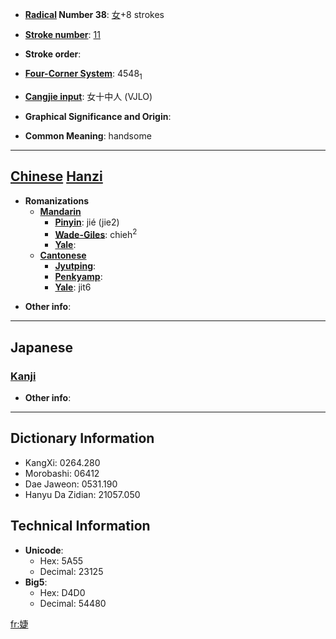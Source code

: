 * '''[[Wiktionary:Chinese radical index| Radical]] Number 38''': [[Wiktionary:Chinese radical index 女|女]]+8 strokes

* '''[[Wiktionary:Chinese total strokes index|Stroke number]]''': [[Wiktionary:Chinese total strokes index 11|11]]

* '''Stroke order''': 

* '''[[Wiktionary:Chinese four corner index|Four-Corner System]]''': 4548<sub>1</sub>

* '''[[Wiktionary:Chinese Cangjie index|Cangjie input]]''': 女十中人 (VJLO)

* '''Graphical Significance and Origin''': 

* '''Common Meaning''': handsome

----

== [[Chinese]] [[Hanzi]] ==

* '''Romanizations'''
** '''[[Mandarin]]'''
*** '''[[Pinyin]]''': jié (jie2)
*** '''[[Wade-Giles]]''': chieh<sup>2</sup>
*** '''[[Yale]]''': 
** '''[[Cantonese]]'''
*** '''[[Jyutping]]''':
*** '''[[Penkyamp]]''': 
*** '''[[Yale]]''': jit6

* '''Other info''': 

----

==Japanese==
===[[Kanji]]===
{{kanji|on readings=[[しょう]] (shō)|kun readings=[[みめよい]] (mimeyoi)}}

* '''Other info''':  

----

== Dictionary Information ==

* KangXi: 0264.280
* Morobashi: 06412
* Dae Jaweon: 0531.190
* Hanyu Da Zidian: 21057.050

== Technical Information ==

* '''Unicode''':
** Hex: 5A55
** Decimal: 23125
* '''Big5''':
** Hex: D4D0
** Decimal: 54480

[[fr:婕]]